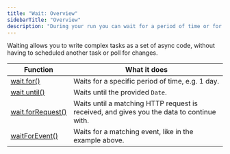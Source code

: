 ```yaml
---
title: "Wait: Overview"
sidebarTitle: "Overview"
description: "During your run you can wait for a period of time or for something to happen."
---
```


Waiting allows you to write complex tasks as a set of async code, without having to scheduled another task or poll for changes.

<Snippet file="v3/paused-execution-free.mdx" />

| Function                                  | What it does                                                                              |
| ----------------------------------------- | ----------------------------------------------------------------------------------------- |
| [wait.for()](/v3/wait-for)                | Waits for a specific period of time, e.g. 1 day.                                          |
| [wait.until()](/v3/wait-until)            | Waits until the provided `Date`.                                                          |
| [wait.forRequest()](/v3/wait-for-request) | Waits until a matching HTTP request is received, and gives you the data to continue with. |
| [waitForEvent()](/v3/wait-for-event)      | Waits for a matching event, like in the example above.                                    |
